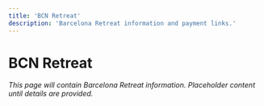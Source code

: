 ```yaml
---
title: 'BCN Retreat'
description: 'Barcelona Retreat information and payment links.'
---
```


# BCN Retreat

_This page will contain Barcelona Retreat information. Placeholder content until details are provided._ 